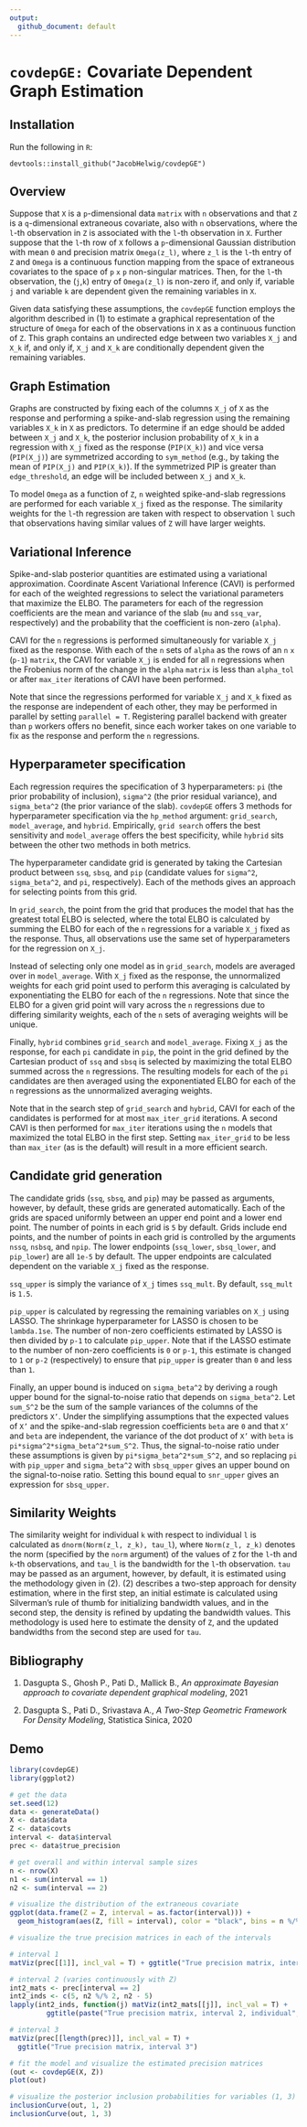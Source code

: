 ```yaml
---
output:
  github_document: default
---
```

# `covdepGE:` Covariate Dependent Graph Estimation

## Installation

Run the following in `R`:

`devtools::install_github("JacobHelwig/covdepGE")`

## Overview

Suppose that `X` is a `p`-dimensional data `matrix` with `n` observations and
that `Z` is a `q`-dimensional extraneous covariate, also with `n`
observations, where the `l`-th observation in `Z` is associated with the
`l`-th observation in `X`. Further suppose that the `l`-th row of `X` follows
a `p`-dimensional Gaussian distribution with mean `0` and precision matrix
`Omega(z_l)`, where `z_l` is the `l`-th entry of `Z` and `Omega` is a
continuous function mapping from the space of extraneous covariates to the
space of `p` `x` `p` non-singular matrices. Then, for the `l`-th observation,
the (`j`,`k`) entry of `Omega(z_l)` is non-zero if, and only if, variable `j`
and variable `k` are dependent given the remaining variables in `X`.

Given data satisfying these assumptions, the `covdepGE` function employs the
algorithm described in (1) to estimate a graphical representation of the
structure of `Omega` for each of the observations in `X` as a continuous
function of `Z`. This graph contains an undirected edge between two variables
`X_j` and `X_k` if, and only if, `X_j` and `X_k` are conditionally dependent
given the remaining variables.

## Graph Estimation

Graphs are constructed by fixing each of the columns `X_j` of `X` as the
response and performing a spike-and-slab regression using the remaining
variables `X_k` in `X` as predictors. To determine if an edge should be added
between `X_j` and `X_k`, the posterior inclusion probability of `X_k` in a
regression with `X_j` fixed as the response (`PIP(X_k)`) and vice versa
(`PIP(X_j)`) are symmetrized according to `sym_method` (e.g., by taking the
mean of `PIP(X_j)` and `PIP(X_k)`). If the symmetrized PIP is greater than
`edge_threshold`, an edge will be included between `X_j` and `X_k`.

To model `Omega` as a function of `Z`, `n` weighted spike-and-slab
regressions are performed for each variable `X_j` fixed as the response. The
similarity weights for the `l`-th regression are taken with respect to
observation `l` such that observations having similar values of `Z` will have
larger weights.

## Variational Inference

Spike-and-slab posterior quantities are estimated using a variational
approximation. Coordinate Ascent Variational Inference (CAVI) is performed
for each of the weighted regressions to select the variational parameters
that maximize the ELBO. The parameters for each of the regression
coefficients are the mean and variance of the slab (`mu` and `ssq_var`,
respectively) and the probability that the coefficient is non-zero (`alpha`).

CAVI for the `n` regressions is performed simultaneously for variable `X_j`
fixed as the response. With each of the `n` sets of `alpha` as the rows of an
`n` `x` (`p-1`) `matrix`, the CAVI for variable `X_j` is ended for all `n`
regressions when the Frobenius norm of the change in the `alpha` `matrix` is
less than `alpha_tol` or after `max_iter` iterations of CAVI have been
performed.

Note that since the regressions performed for variable `X_j` and `X_k` fixed
as the response are independent of each other, they may be performed in
parallel by setting `parallel = T`. Registering parallel backend with greater
than `p` workers offers no benefit, since each worker takes on one variable
to fix as the response and perform the `n` regressions.

## Hyperparameter specification

Each regression requires the specification of 3 hyperparameters: `pi` (the
prior probability of inclusion), `sigma^2` (the prior residual variance), and
`sigma_beta^2` (the prior variance of the slab). `covdepGE` offers 3 methods
for hyperparameter specification via the `hp_method` argument: `grid_search`,
`model_average`, and `hybrid`. Empirically, `grid search` offers the best
sensitivity and `model_average` offers the best specificity, while `hybrid`
sits between the other two methods in both metrics.

The hyperparameter candidate grid is generated by taking the Cartesian
product between `ssq`, `sbsq`, and `pip` (candidate values for `sigma^2`,
`sigma_beta^2`, and `pi`, respectively). Each of the methods gives an
approach for selecting points from this grid.

In `grid_search`, the point from the grid that produces the model that has
the greatest total ELBO is selected, where the total ELBO is calculated by
summing the ELBO for each of the `n` regressions for a variable `X_j` fixed
as the response. Thus, all observations use the same set of hyperparameters
for the regression on `X_j`.

Instead of selecting only one model as in `grid_search`, models are averaged
over in `model_average`. With `X_j` fixed as the response, the unnormalized
weights for each grid point used to perform this averaging is calculated by
exponentiating the ELBO for each of the `n` regressions. Note that since the
ELBO for a given grid point will vary across the `n` regressions due to
differing similarity weights, each of the `n` sets of averaging weights will
be unique.

Finally, `hybrid` combines `grid_search` and `model_average`. Fixing `X_j` as
the response, for each `pi` candidate in `pip`, the point in the grid defined
by the Cartesian product of `ssq` and `sbsq` is selected by maximizing the
total ELBO summed across the `n` regressions. The resulting models for each
of the `pi` candidates are then averaged using the exponentiated ELBO for
each of the `n` regressions as the unnormalized averaging weights.

Note that in the search step of `grid_search` and `hybrid`, CAVI for each of
the candidates is performed for at most `max_iter_grid` iterations. A second
CAVI is then performed for `max_iter` iterations using the `n` models that
maximized the total ELBO in the first step. Setting `max_iter_grid` to be
less than `max_iter` (as is the default) will result in a more efficient
search.

## Candidate grid generation

The candidate grids (`ssq`, `sbsq`, and `pip`) may be passed as arguments,
however, by default, these grids are generated automatically. Each of the
grids are spaced uniformly between an upper end point and a lower end point.
The number of points in each grid is `5` by default. Grids include end
points, and the number of points in each grid is controlled by the arguments
`nssq`, `nsbsq`, and `npip`. The lower endpoints (`ssq_lower`, `sbsq_lower`,
and `pip_lower`) are all `1e-5` by default. The upper endpoints are
calculated dependent on the variable `X_j` fixed as the response.

`ssq_upper` is simply the variance of `X_j` times `ssq_mult`. By default,
`ssq_mult` is `1.5`.

`pip_upper` is calculated by regressing the remaining variables on `X_j`
using LASSO. The shrinkage hyperparameter for LASSO is chosen to be
`lambda.1se`. The number of non-zero coefficients estimated by LASSO is then
divided by `p-1` to calculate `pip_upper`. Note that if the LASSO estimate to
the number of non-zero coefficients is `0` or `p-1`, this estimate is changed
to `1` or `p-2` (respectively) to ensure that `pip_upper` is greater than `0`
and less than `1`.

Finally, an upper bound is induced on `sigma_beta^2` by deriving a rough
upper bound for the signal-to-noise ratio that depends on `sigma_beta^2`. Let
`sum_S^2` be the sum of the sample variances of the columns of the predictors
`X’`. Under the simplifying assumptions that the expected values of `X’` and
the spike-and-slab regression coefficients `beta` are `0` and that `X’` and
`beta` are independent, the variance of the dot product of `X’` with `beta`
is `pi*sigma^2*sigma_beta^2*sum_S^2`. Thus, the signal-to-noise ratio under
these assumptions is given by `pi*sigma_beta^2*sum_S^2`, and so replacing
`pi` with `pip_upper` and `sigma_beta^2` with `sbsq_upper` gives an upper
bound on the signal-to-noise ratio. Setting this bound equal to `snr_upper`
gives an expression for `sbsq_upper`.

## Similarity Weights

The similarity weight for individual `k` with respect to individual `l` is
calculated as `dnorm(Norm(z_l, z_k), tau_l`), where `Norm(z_l, z_k)` denotes
the norm (specified by the `norm` argument) of the values of `Z` for the
`l`-th and `k`-th observations, and `tau_l` is the bandwidth for the `l`-th
observation. `tau` may be passed as an argument, however, by default, it is
estimated using the methodology given in (2). (2) describes a two-step
approach for density estimation, where in the first step, an initial estimate
is calculated using Silverman’s rule of thumb for initializing bandwidth
values, and in the second step, the density is refined by updating the
bandwidth values. This methodology is used here to estimate the density of
`Z`, and the updated bandwidths from the second step are used for `tau`.

## Bibliography 

1. Dasgupta S., Ghosh P., Pati D., Mallick B., *An approximate Bayesian
approach to covariate dependent graphical modeling*, 2021

2. Dasgupta S., Pati D., Srivastava A., *A Two-Step Geometric Framework For
Density Modeling*, Statistica Sinica, 2020

## Demo

```r
library(covdepGE)
library(ggplot2)

# get the data
set.seed(12)
data <- generateData()
X <- data$data
Z <- data$covts
interval <- data$interval
prec <- data$true_precision

# get overall and within interval sample sizes
n <- nrow(X)
n1 <- sum(interval == 1)
n2 <- sum(interval == 2)

# visualize the distribution of the extraneous covariate
ggplot(data.frame(Z = Z, interval = as.factor(interval))) +
  geom_histogram(aes(Z, fill = interval), color = "black", bins = n %/% 5)

# visualize the true precision matrices in each of the intervals

# interval 1
matViz(prec[[1]], incl_val = T) + ggtitle("True precision matrix, interval 1")

# interval 2 (varies continuously with Z)
int2_mats <- prec[interval == 2]
int2_inds <- c(5, n2 %/% 2, n2 - 5)
lapply(int2_inds, function(j) matViz(int2_mats[[j]], incl_val = T) +
         ggtitle(paste("True precision matrix, interval 2, individual", j)))

# interval 3
matViz(prec[[length(prec)]], incl_val = T) +
  ggtitle("True precision matrix, interval 3")

# fit the model and visualize the estimated precision matrices
(out <- covdepGE(X, Z))
plot(out)

# visualize the posterior inclusion probabilities for variables (1, 3) and (1, 2)
inclusionCurve(out, 1, 2)
inclusionCurve(out, 1, 3)
```
